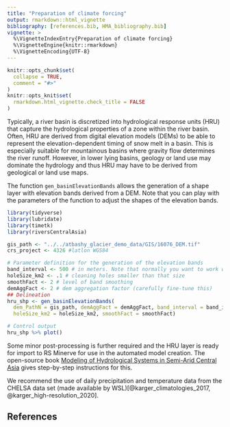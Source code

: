 ```yaml
---
title: "Preparation of climate forcing"
output: rmarkdown::html_vignette
bibliography: [references.bib, HMA_bibliography.bib]
vignette: >
  %\VignetteIndexEntry{Preparation of climate forcing}
  %\VignetteEngine{knitr::rmarkdown}
  %\VignetteEncoding{UTF-8}
---
```


```r
knitr::opts_chunk$set(
  collapse = TRUE,
  comment = "#>"
)
knitr::opts_knit$set(
  rmarkdown.html_vignette.check_title = FALSE
)
```

Typically, a river basin is discretized into hydrological response units (HRU) that capture the hydrological properties of a zone within the river basin. Often, HRU are derived from digital elevation models (DEMs) to be able to represent the elevation-dependent timing of snow melt in a basin. This is especially suitable for mountainous basins where gravity flow determines the river runoff. However, in lower lying basins, geology or land use may dominate the hydrology and thus HRU may have to be derived from geological or land use maps.  

The function `gen_basinElevationBands` allows the generation of a shape layer with elevation bands derived from a DEM. Note that you can play with the parameters of the function to adjust the shapes of the elevation bands.   

```r
library(tidyverse)
library(lubridate)
library(timetk)
library(riversCentralAsia)

gis_path <- "../../atbashy_glacier_demo_data/GIS/16076_DEM.tif"
crs_project <- 4326 #latlon WGS84

# Parameter definition for the generation of the elevation bands
band_interval <- 500 # in meters. Note that normally you want to work with band intervals of 100 m to 200 m. To make the model less computationally demanding, we work with a coarser resolution of 500 m for this demo. 
holeSize_km2 <- .1 # cleaning holes smaller than that size
smoothFact <- 2 # level of band smoothing
demAggFact <- 2 # dem aggregation factor (carefully fine-tune this)
## Delineation
hru_shp <- gen_basinElevationBands(
  dem_PathN = gis_path, demAggFact = demAggFact, band_interval = band_interval, 
  holeSize_km2 = holeSize_km2, smoothFact = smoothFact)

# Control output
hru_shp %>% plot()
```

Some minor post-processing is further required and the HRU layer is ready for import to RS Minerve for use in the automated model creation. The open-source book [Modeling of Hydrological Systems in Semi-Arid Central Asia](https://hydrosolutions.github.io/caham_book/){target="_blank"} gives step-by-step instructions for this.   

We recommend the use of daily precipitation and temperature data from the CHELSA data set (made available by WSL)[@karger_climatologies_2017, @karger_high-resolution_2020].  

## References


